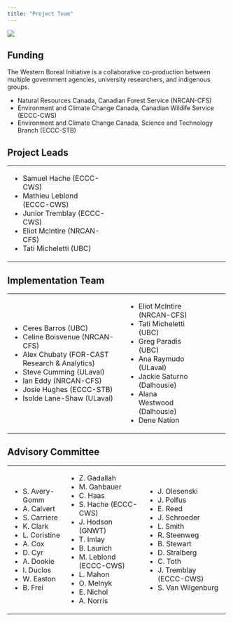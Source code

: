 ```yaml
---
title: "Project Team"
---
```


![](images/dene_canada_afn.png)

## Funding

The Western Boreal Initiative is a collaborative co-production between multiple government agencies, university researchers, and indigenous groups.

-   Natural Resources Canada, Canadian Forest Service (NRCAN-CFS)
-   Environment and Climate Change Canada, Canadian Wildife Service (ECCC-CWS)
-   Environment and Climate Change Canada, Science and Technology Branch (ECCC-STB)

## Project Leads

+--------------------------------+------------------+------------------+
| -   Samuel Hache (ECCC-CWS)    |                  |                  |
| -   Mathieu Leblond (ECCC-CWS) |                  |                  |
| -   Junior Tremblay (ECCC-CWS) |                  |                  |
| -   Eliot McIntire (NRCAN-CFS) |                  |                  |
| -   Tati Micheletti (UBC)      |                  |                  |
+--------------------------------+------------------+------------------+

## Implementation Team

+--------------------------------------------------+--------------------------------+------------+
| -   Ceres Barros (UBC)                           | -   Eliot McIntire (NRCAN-CFS) |            |
| -   Celine Boisvenue (NRCAN-CFS)                 | -   Tati Micheletti (UBC)      |            |
| -   Alex Chubaty (FOR-CAST Research & Analytics) | -   Greg Paradis (UBC)         |            |
| -   Steve Cumming (ULaval)                       | -   Ana Raymudo (ULaval)       |            |
| -   Ian Eddy (NRCAN-CFS)                         | -   Jackie Saturno (Dalhousie) |            |
| -   Josie Hughes (ECCC-STB)                      | -   Alana Westwood (Dalhousie) |            |
| -   Isolde Lane-Shaw (ULaval)                    | -   Dene Nation                |            |
+--------------------------------------------------+--------------------------------+------------+

## Advisory Committee

+-------------------+---------------------------+----------------------------+
| -   S. Avery-Gomm | -   Z. Gadallah           | -   J. Olesenski           |
| -   A. Calvert    | -   M. Gahbauer           | -   J. Polfus              |
| -   S. Carriere   | -   C. Haas               | -   E. Reed                |
| -   K. Clark      | -   S. Hache (ECCC-CWS)   | -   J. Schroeder           |
| -   L. Coristine  | -   J. Hodson (GNWT)      | -   L. Smith               |
| -   A. Cox        | -   T. Imlay              | -   R. Steenweg            |
| -   D. Cyr        | -   B. Laurich            | -   B. Stewart             |
| -   A. Dookie     | -   M. Leblond (ECCC-CWS) | -   D. Stralberg           |
| -   I. Duclos     | -   L. Mahon              | -   C. Toth                |
| -   W. Easton     | -   O. Melnyk             | -   J. Tremblay (ECCC-CWS) |
| -   B. Frei       | -   E. Nichol             | -   S. Van Wilgenburg      |
|                   | -   A. Norris             |                            |
+-------------------+---------------------------+----------------------------+
